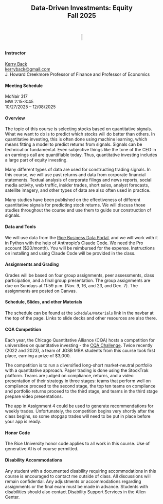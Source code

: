 :::: {style="text-align: center; display: flex; flex-direction: column; align-items: center; gap: 1rem;"}

## Data-Driven Investments: Equity<br>Fall 2025

![](images/RiceBusiness-transparent-logo-sm.png){width=40%}

::::



#### Instructor

[Kerry Back](https://kerryback.com)<br> 
[kerryback@gmail.com](mailto: kerryback@gmail.com)<br>
J. Howard Creekmore Professor of Finance and Professor of Economics


#### Meeting Schedule

McNair 317<br>
MW 2:15-3:45<br>
10/27/2025 -- 12/08/2025


#### Overview

The topic of this course is selecting stocks based on quantitative signals.    What we want to do is to predict  which stocks will do better than others.  In quantitative investing, this is often done using machine learning, which means fitting a model to predict returns from signals.  Signals can be technical or fundamental.  Even subjective things like the tone of the CEO in an earnings call are quantifiable today.  Thus, quantitative investing includes a large part of equity investing. 

Many different types of data are used for constructing trading signals.  In this course, we will  use past returns and data from corporate financial statements.  Textual analysis of corporate filings and news reports, social media activity, web traffic, insider trades, short sales, analyst forecasts, satellite imagery, and other types of data are also often used in practice. 

Many studies have been published on the effectiveness of different quantitative signals for predicting stock returns.  We will discuss those studies throughout the course and use them to guide our construction of signals.  

#### Data and Tools

We will use data from the [Rice Business Data Portal](https:/data-portal.rice-business.org), and we will work with it in Python with the help of Anthropic's Claude Code.  We need the Pro account ($20/month).  You will be reimbursed for the expense.  Instructions on installing and using Claude Code will be provided in the class.


#### Assignments and Grading

Grades will be based on four group assignments, peer assessments, class participation, and a final group presentation.  The group assignments are due on Sundays at 11:59 p.m. (Nov. 9, 16, and 23, and Dec. 7).  The assignments are posted on Canvas.

#### Schedule, Slides, and other Materials

The schedule can be found at the `Schedule/Materials` link in the navbar at the top of the page.  Links to slide decks and other resources are also there.


#### CQA Competition

Each year, the Chicago Quantitative Alliance (CQA) hosts a competition for universities on quantitative investing - the [CQA Challenge](https://www.cqa.org/investment_challenge).  Twice recently (2022 and 2023), a team of JGSB MBA students from this course took first place, earning a prize of $3,000.  

The competition is to run a diversified long-short market-neutral portfolio with a quantitative approach.  Paper trading is done using the StockTrak platform.  Teams are judged on compliance, returns, and a video presentation of their strategy in three stages: teams that perform well on compliance proceed to the second stage, the top ten teams on compliance and portfolio returns proceed to the third stage, and teams in the third stage prepare video presentations.  

The app in Assignment 4 could be used to generate recommendations for weekly trades.  Unfortunately, the competition begins very shortly after the class begins, so some stopgap trades will need to be put in place before your app is ready.

#### Honor Code

The Rice University honor code applies to all work in this course.  Use of generative AI is of course permitted.

#### Disability Accommodations

Any student with a documented disability requiring accommodations in this course is encouraged to
contact me outside of class. All discussions will remain confidential. Any adjustments or accommodations
regarding assignments or the final exam must be made in advance. Students with disabilities
should also contact Disability Support Services in the Allen Center.





